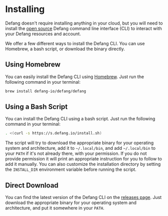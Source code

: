 # Installing

Defang doesn't require installing anything in your cloud, but you will need to install the [open source](https://github.com/defang-io/defang) Defang command line interface (CLI) to interact with your Defang resources and account.

We offer a few different ways to install the Defang CLI. You can use Homebrew, a bash script, or download the binary directly.

## Using Homebrew

You can easily install the Defang CLI using [Homebrew](https://brew.sh/). Just run the following command in your terminal:

```bash
brew install defang-io/defang/defang
```

## Using a Bash Script

You can install the Defang CLI using a bash script. Just run the following command in your terminal:

```bash
. <(curl -s https://s.defang.io/install.sh)
```

The script will try to download the appropriate binary for your operating system and architecture, add it to `~/.local/bin`, and add `~/.local/bin` to your `PATH` if it's not already there, with your permission. If you do not provide permission it will print an appropriate instruction for you to follow to add it manually. You can also customize the installation directory by setting the `INSTALL_DIR` environment variable before running the script.

## Direct Download

You can find the latest version of the Defang CLI on the [releases page](https://github.com/defang-io/defang/releases). Just download the appropriate binary for your operating system and architecture, and put it somewhere in your `PATH`.
